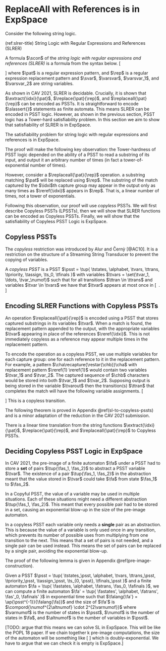 
# ReplaceAll with References is in ExpSpace

Consider the following string logic.

(ref:slrer-title) String Logic with Regular Expressions and References (SLRER)

::: {.definition name="(ref:slrer-title)"}
A formula $\scon$ of the *string logic with regular expressions and
references (SLRER)* is a formula from the syntax below.
\[
    \begin{array}{lcl}
        \scon, \scon_1, \scon_2 & \defeq  &
            \svar := \varsvar_1 \concat \varsvar_2 \synalt
            \svar := \ap{\extract{\idxi}{\pat}}{\varsvar} \synalt
            \svar := \ap{\replace{\pat}{\rep}}{\varsvar} \synalt \\
        & & \svar := \ap{\replaceall{\pat}{\rep}}{\varsvar} \synalt
            \slassert{\svar \in \pat} \synalt
            \scon_1; \scon_2
    \end{array}
\]
where $\pat$ is a regular expression pattern, and $\rep$ is a regular
expression replacement pattern and $\svar$, $\varsvar$, $\varsvar_1$,
and $\varsvar_2$ are string variables.
:::

As shown in CAV 2021, SLRER is decidable. Crucially, it is shown that
$\extract{\idxi}{\pat}$, $\replace{\pat}{\rep}$, and
$\replaceall{\pat}{\rep}$ can be encoded as PSSTs. It is straightforward
to encode $\slassert{}$ statements as finite automata. This means SLRER
can be encoded in PSST logic. However, as shown in the previous section,
PSST logic has a Tower-hard satisfiability problem. In this section we
aim to show that satisfiability of SLRER is in ExpSpace.

::: {.theorem}
The satisfiability problem for string logic with regular expressions and
references is in ExpSpace.
:::

The proof will make the following key observation: the Tower-hardness of
PSST logic depended on the ability of a PSST to read a substring of its
input, and output it an arbitrary number of times (in fact a
tower-of-exponential number of times).

However, consider a $\replaceall{\pat}{\rep}$ operation. a substring
matching $\pat$ will be replaced using $\rep$. The substring of the
match captured by the $\idxi$th capture group may appear in the output
only as many times as $\reref{\idxi}$ appears in $\rep$. That is, a
linear number of times, not a tower of exponentials.

Following this observation, our proof will use *copyless* PSSTs.  We
will first describe Copyless PSSTs (LPSSTs), then we will show that
SLRER functions can be encoded as Copyless PSSTs. Finally, we will show
that the satisfiability of Copyless PSST Logic is ExpSpace.

## Copyless PSSTs

The *copyless* restriction was introduced by Alur and Černỳ [@AC10]. It
is a restriction on the structure of a Streaming String Transducer to
prevent the copying of variables.

::: {.definition name="Copyless PSSTs"}
A *copyless PSST* is a PSST
$\psst = \tup{
    \tstates, \alphabet, \tvars, \ttrans, \tpriority, \tassign, \ts_0, \tfinals
}$
with variables $\tvars = \set{\tvar_1, \ldots, \tvar_\numof}$ such that
for all transitions $\ttran \in \ttrans$ and variables $\tvar \in
\tvars$ we have that $\tvar$ appears at most once in
\[
    \ap{\ap{\tassign}{\ttran}}{\tvar_1}
    \concat \cdots \concat
    \ap{\ap{\tassign}{\ttran}}{\tvar_\numof} \ .
\]
:::

## Encoding SLRER Functions with Copyless PSSTs

An operation $\replaceall{\pat}{\rep}$ is encoded using a PSST that
stores captured substrings in its variables $\tvar$. When a match is
found, the replacement pattern appended to the output, with the
appropriate variables $\tvar$ appearing in place of the references
$\reref{\idxi}$. This is not immediately copyless as a reference may
appear multiple times in the replacement pattern.

To encode the operation as a copyless PSST, we use multiple variables
for each capture group: one for each reference to it in the replacement
pattern. For example, a pattern $\cha\recapture{\restar{\chb}}\cha$ with
replacement pattern $\reref{1} \reref{1}$ would contain two variables
$\tvar_1$ and $\tvar_2$. The captured sequence of $\chb$ characters
would be stored into both $\tvar_1$ and $\tvar_2$. Supposing output is
being stored in the variable $\tvarout$ then the transition(s) $\ttran$
that completes the match will have the following variable assignments.
\[
    \begin{array}{rcl}
        \ap{\ap{\tassign}{\ttran}}{\tvar_1}
            &=& \vnull \\
        \ap{\ap{\tassign}{\ttran}}{\tvar_2}
            &=& \vnull \\
        \ap{\ap{\tassign}{\ttran}}{\tvarout}
            &=& \tvar_1 \tvar_2
    \end{array}
\]
This is a copyless transition.

The following theorem is proved in Appendix \@ref(sl-to-copyless-pssts)
and is a minor adaptation of the reduction in the CAV 2021 submission.

::: {.lemma #string-funs-to-copyless}
There is a linear time translation from the string functions
    $\extract{\idxi}{\pat}$,
    $\replace{\pat}{\rep}$, and
    $\replaceall{\pat}{\rep}$
to Copyless PSSTs.
:::

## Deciding Copyless PSST Logic in ExpSpace

In CAV 2021, the pre-image of a finite automaton $\fa$ under a PSST had
to store a **set** of pairs $\tup{\fas_1, \fas_2}$ to abstract a PSST
variable $\tvar$. The existence of a pair $\tup{\fas_1, \fas_2}$ in the
abstraction meant that the value stored in $\tvar$ could take $\fa$ from
state $\fas_1$ to $\fas_2$.

In a Copyful PSST, the value of a variable may be used in
multiple situations. Each of these situations might need a different
abstraction $\tup{\fas_1, \fas_2}$. This meant that every possible pair
had to be stored in a set, causing an exponential blow-up in the size of
the pre-image automaton.

In a copyless PSST each variable only needs a **single** pair as an
abstraction. This is because the value of a variable is only used once
in any transition, which prevents its number of possible uses from
multiplying from one transition to the next. This means that a set of
pairs is not needed, and a single pair can be used instead. This means
the set of pairs can be replaced by a single pair, avoiding the
exponential blow-up.

The proof of the following lemma is given in
Appendix \@ref(pre-image-construction).

::: {.lemma #copyless-pre-image}
Given a PSST
    $\psst = \tup{
        \tstates_\psst,
        \alphabet, \tvars, \ttrans_\psst,
        \tpriority_\psst, \tassign_\psst,
        \ts_{0, \psst}, \tfinals_\psst
    }$
and a finite automaton
    $\fa = \tup{
        \fastates, \alphabet, \fatrans, \fas_0, \fafinals
    }$,
we can compute a finite automaton
    $\fa' = \tup{
        \fastates', \alphabet, \fatrans', \fas'_0, \fafinals'
    }$
in exponential time such that
    $\falang{\fa'} = \ap{\psst^{-1}}{\falang{\fa}}$
and the size of $\fa'$ is
    $\compord{\numof^{2\altnumof} \cdot 2^{2\varnumof}}$
where
    $\varnumof$ is the number of states in $\psst$,
    $\numof$ is the number of states in $\fa$, and
    $\altnumof$ is the number of variables in $\psst$.
:::


[TODO: argue that this means we can solve SL in ExpSpace. This will be like the
POPL 18 paper. If we chain together k pre-image computations, the size of the
automaton will be something like
\[
    \compord{2^{2^k \varnumof} \cdot n^{2^k \cdot \altnumof^k}}
\]
which is doubly-exponential. We have to argue that we can check it is empty is
ExpSpace.]

